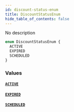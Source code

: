 ```yaml
---
id: discount-status-enum
title: DiscountStatusEnum
hide_table_of_contents: false
---
```


No description

```graphql
enum DiscountStatusEnum {
  ACTIVE
  EXPIRED
  SCHEDULED
}
```

### Values

#### [`ACTIVE`](#)

#### [`EXPIRED`](#)

#### [`SCHEDULED`](#)
